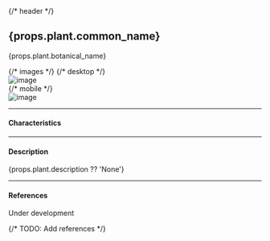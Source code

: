 
<div className="flex flex-row">
  {/* header */}
  <div className="flex-1">
    <h2>{props.plant.common_name}</h2>
    <p>{props.plant.botanical_name}</p>
  </div>
  {/* images */}
  {/* desktop */}
  <div className="md:flex hidden">
    <Image
      className="rounded-md overflow-hidden drop-shadow-md"
      src="https://upload.wikimedia.org/wikipedia/commons/1/15/Asimina_triloba3.jpg"
      width={170}
      height={170}
      objectFit="cover"
      alt="image"
    />
  </div>
  {/* mobile */}
  <div className="flex md:hidden">
    <Image
      className="rounded-md overflow-hidden drop-shadow-md"
      src="https://upload.wikimedia.org/wikipedia/commons/1/15/Asimina_triloba3.jpg"
      width={90}
      height={90}
      objectFit="cover"
      alt="image"
    />
  </div>
</div>

---

#### Characteristics

<WikiCharacteristicsTable plant={props.plant} />

---

#### Description

<p>{props.plant.description ?? 'None'}</p>

---

#### References

Under development

{/* TODO: Add references */}
